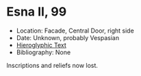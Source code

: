 # Esna II, 99 {-}

<style>
  .col2 {
    columns: 2 300px;         /* number of columns and width in pixels*/
    -webkit-columns: 2 300px; /* chrome, safari */
    -moz-columns: 2 300px;    /* firefox */
    -webkit-column-break-inside: avoid;
    -page-break-inside: avoid;
    -break-inside: avoid;
  }

</style>


- Location: Facade, Central Door, right side
- Date: Unknown, probably Vespasian
- [Hieroglyphic Text](https://www.ifao.egnet.net/uploads/publications/enligne/Temples-Esna002.pdf#page=265){target="_blank"}
- Bibliography: None


Inscriptions and reliefs now lost.